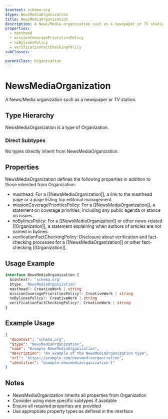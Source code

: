 ```yaml
---
$context: schema.org
$type: NewsMediaOrganization
title: NewsMediaOrganization
description: A News/Media organization such as a newspaper or TV station.
properties:
  - masthead
  - missionCoveragePrioritiesPolicy
  - noBylinesPolicy
  - verificationFactCheckingPolicy
subClasses:

parentClass: Organization
---
```


# NewsMediaOrganization

A News/Media organization such as a newspaper or TV station.

## Type Hierarchy

NewsMediaOrganization is a type of Organization.

### Direct Subtypes

No types directly inherit from NewsMediaOrganization.

## Properties

NewsMediaOrganization defines the following properties in addition to those inherited from Organization:

- masthead: For a [[NewsMediaOrganization]], a link to the masthead page or a page listing top editorial management.
- missionCoveragePrioritiesPolicy: For a [[NewsMediaOrganization]], a statement on coverage priorities, including any public agenda or stance on issues.
- noBylinesPolicy: For a [[NewsMediaOrganization]] or other news-related [[Organization]], a statement explaining when authors of articles are not named in bylines.
- verificationFactCheckingPolicy: Disclosure about verification and fact-checking processes for a [[NewsMediaOrganization]] or other fact-checking [[Organization]].

## Usage Example

```typescript
interface NewsMediaOrganization {
  $context?: 'schema.org'
  $type: 'NewsMediaOrganization'
  masthead?: CreativeWork | string
  missionCoveragePrioritiesPolicy?: CreativeWork | string
  noBylinesPolicy?: CreativeWork | string
  verificationFactCheckingPolicy?: CreativeWork | string
}
```

## Example Usage

```json
{
  "$context": "schema.org",
  "$type": "NewsMediaOrganization",
  "name": "Example NewsMediaOrganization",
  "description": "An example of the NewsMediaOrganization type",
  "url": "https://example.com/newsmediaorganization",
  "identifier": "example-newsmediaorganization-1"
}
```

## Notes

- NewsMediaOrganization inherits all properties from Organization
- Consider using more specific subtypes if available
- Ensure all required properties are provided
- Use appropriate property types as defined in the interface
